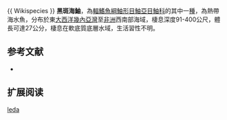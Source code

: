 {{Speciesbox
| name = 黑斑海鮋
| image = 
| image_width = 250px
| status = NE
| status_system = IUCN3.1
| genus = Pontinus
| species = leda
| authority = [[Eschmeyer|Eschmeyer]], 1969 
| synonyms = 
}}{{ Wikispecies }}
'''黑斑海鮋'''，為[[輻鰭魚綱|輻鰭魚綱]][[鮋形目|鮋形目]][[鮋亞目|鮋亞目]][[鮋科|鮋科]]的其中一[[種|種]]，為熱帶海水魚，分布於東[[大西洋|大西洋]][[幾內亞灣|幾內亞灣]]至[[非洲|非洲]]西南部海域，棲息深度91-400公尺，體長可達27公分，棲息在軟底質底層水域，生活習性不明。
==参考文献==
*{{FishBase_species|genus=Pontinus|species=leda|year=2014|month=6}}

== 扩展阅读 ==
{{refbegin}}
{{wikispecies-inline|Pontinus leda|黑斑海鮋}}
{{refend}}
{{Taxonbar|from=Q2004678}}

[[Category:海鮋屬|leda]]


{{鮋形目小作品}}